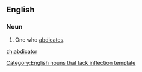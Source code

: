 ==English==
===Noun===
#One who [[abdicate|abdicates]].

[[Category:English nouns that lack inflection template]]

[[zh:abdicator]]